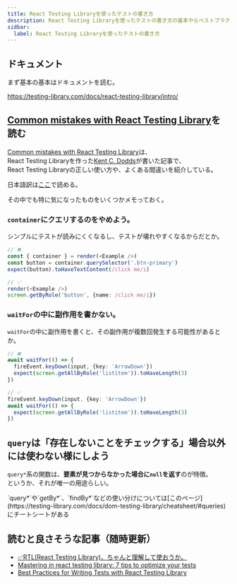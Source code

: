```yaml
---
title: React Testing Libraryを使ったテストの書き方
description: React Testing Libraryを使ったテストの書き方の基本やらベストプラクティスやらを調べたメモ。
sidbar:
  label: React Testing Libraryを使ったテストの書き方
---
```



## ドキュメント

まず基本の基本はドキュメントを読む。

https://testing-library.com/docs/react-testing-library/intro/

## [Common mistakes with React Testing Library](https://kentcdodds.com/blog/common-mistakes-with-react-testing-library)を読む

[Common mistakes with React Testing Library](https://kentcdodds.com/blog/common-mistakes-with-react-testing-library)は、  
React Testing Libraryを作った[Kent C. Dodds](https://github.com/kentcdodds)が書いた記事で、  
React Testing Libraryの正しい使い方や、よくある間違いを紹介している。

日本語訳は[ここ](https://qiita.com/kobanyan/items/126512ec3e8d76c538b3)で読める。

その中でも特に気になったものをいくつかメモっておく。

### `container`にクエリするのをやめよう。

シンプルにテストが読みにくくなるし、テストが壊れやすくなるからだとか。

```ts
// ❌
const { container } = render(<Example />)
const button = container.querySelector('.btn-primary')
expect(button).toHaveTextContent(/click me/i)

// ✅
render(<Example />)
screen.getByRole('button', {name: /click me/i})
```

### `waitFor`の中に副作用を書かない。

`waitFor`の中に副作用を書くと、その副作用が複数回発生する可能性があるとか。

```ts
// ❌
await waitFor(() => {
  fireEvent.keyDown(input, {key: 'ArrowDown'})
  expect(screen.getAllByRole('listitem')).toHaveLength(3)
})

// ✅
fireEvent.keyDown(input, {key: 'ArrowDown'})
await waitFor(() => {
  expect(screen.getAllByRole('listitem')).toHaveLength(3)
})
```

## `query`は「存在しないことをチェックする」場合以外には使わない様にしよう

`query*`系の関数は、**要素が見つからなかった場合に`null`を返す**のが特徴。  
というか、それが唯一の用途らしい。

<Aside>
`query*`や`getBy*`、`findBy*`などの使い分けについては[このページ](https://testing-library.com/docs/dom-testing-library/cheatsheet/#queries)にチートシートがある
</Aside>

## 読むと良さそうな記事（随時更新）

* [✅RTL(React Testing Library)、ちゃんと理解して使おうか。](https://zenn.dev/crsc1206/articles/8bf487be129eed)
* [Mastering in react testing library: 7 tips to optimize your tests](https://blog.stackademic.com/mastering-react-testing-achieving-high-confidence-and-low-maintenance-in-your-code-30313f211fa)
* [Best Practices for Writing Tests with React Testing Library](https://claritydev.net/blog/improving-react-testing-library-tests)
